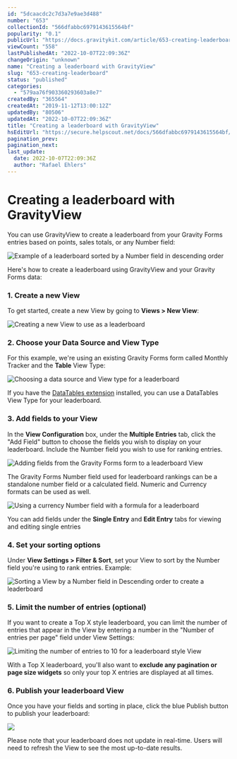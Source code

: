 ```yaml
---
id: "5dcaacdc2c7d3a7e9ae3d488"
number: "653"
collectionId: "566dfabbc6979143615564bf"
popularity: "0.1"
publicUrl: "https://docs.gravitykit.com/article/653-creating-leaderboard"
viewCount: "558"
lastPublishedAt: "2022-10-07T22:09:36Z"
changeOrigin: "unknown"
name: "Creating a leaderboard with GravityView"
slug: "653-creating-leaderboard"
status: "published"
categories: 
  - "579aa76f903360293603a8e7"
createdBy: "365564"
createdAt: "2019-11-12T13:00:12Z"
updatedBy: "80506"
updatedAt: "2022-10-07T22:09:36Z"
title: "Creating a leaderboard with GravityView"
hsEditUrl: "https://secure.helpscout.net/docs/566dfabbc6979143615564bf/article/5dcaacdc2c7d3a7e9ae3d488"
pagination_prev: 
pagination_next: 
last_update:
  date: 2022-10-07T22:09:36Z
  author: "Rafael Ehlers"
---
```


# Creating a leaderboard with GravityView

You can use GravityView to create a leaderboard from your Gravity Forms entries based on points, sales totals, or any Number field:

![Example of a leaderboard sorted by a Number field in descending order](https://s3.amazonaws.com/helpscout.net/docs/assets/54c58489e4b051242988532c/images/5dcab14704286364bc91a37f/file-HBndHvLFTJ.png)

Here's how to create a leaderboard using GravityView and your Gravity Forms data:

### 1. Create a new View

To get started, create a new View by going to **Views &gt; New View**:

![Creating a new View to use as a leaderboard](https://s3.amazonaws.com/helpscout.net/docs/assets/54c58489e4b051242988532c/images/5dcb09af2c7d3a7e9ae3db3e/file-lzIMSrDxPL.png)

### 2. Choose your Data Source and View Type

For this example, we're using an existing Gravity Forms form called Monthly Tracker and the **Table** View Type:

![Choosing a data source and View type for a leaderboard](https://s3.amazonaws.com/helpscout.net/docs/assets/54c58489e4b051242988532c/images/5dcb0bde04286364bc91a997/file-IEUjvr9irq.png)

If you have the [DataTables extension](https://www.gravitykit.com/extensions/datatables/) installed, you can use a DataTables View Type for your leaderboard.

### 3. Add fields to your View

In the **View Configuration** box, under the **Multiple Entries** tab, click the "Add Field" button to choose the fields you wish to display on your leaderboard. Include the Number field you wish to use for ranking entries.

![Adding fields from the Gravity Forms form to a leaderboard View](https://s3.amazonaws.com/helpscout.net/docs/assets/54c58489e4b051242988532c/images/5dcb180704286364bc91aa5b/file-A1C2YR40HP.png)

The Gravity Forms Number field used for leaderboard rankings can be a standalone number field or a calculated field. Numeric and Currency formats can be used as well.

![Using a currency Number field with a formula for a leaderboard](https://s3.amazonaws.com/helpscout.net/docs/assets/54c58489e4b051242988532c/images/5dcb1cc72c7d3a7e9ae3dc69/file-Nhfc2rz5jo.png)

You can add fields under the **Single Entry** and **Edit Entry** tabs for viewing and editing single entries

### 4. Set your sorting options

Under **View Settings &gt; Filter &amp; Sort**, set your View to sort by the Number field you're using to rank entries. Example:

![Sorting a View by a Number field in Descending order to create a leaderboard](https://s3.amazonaws.com/helpscout.net/docs/assets/54c58489e4b051242988532c/images/5dcab33904286364bc91a399/file-HG0xoLwr6M.png)

### 5. Limit the number of entries (optional)

If you want to create a Top X style leaderboard, you can limit the number of entries that appear in the View by entering a number in the "Number of entries per page" field under View Settings:

![Limiting the number of entries to 10 for a leaderboard style View](https://s3.amazonaws.com/helpscout.net/docs/assets/54c58489e4b051242988532c/images/5dcab49204286364bc91a3a7/file-m8NzsP8IRx.png)

With a Top X leaderboard, you'll also want to **exclude any pagination or page size widgets** so only your top X entries are displayed at all times.

###  6. Publish your leaderboard View

Once you have your fields and sorting in place, click the blue Publish button to publish your leaderboard:

![](https://s3.amazonaws.com/helpscout.net/docs/assets/54c58489e4b051242988532c/images/5dcb1e382c7d3a7e9ae3dc78/file-X8KBpfOcst.png)

Please note that your leaderboard does not update in real-time. Users will need to refresh the View to see the most up-to-date results.